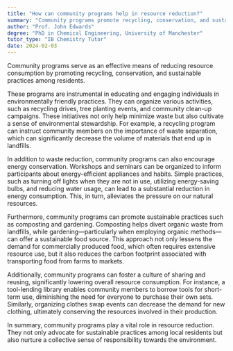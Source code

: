 ```yaml
---
title: "How can community programs help in resource reduction?"
summary: "Community programs promote recycling, conservation, and sustainable practices, aiding in resource reduction and fostering environmentally responsible behaviors among members."
author: "Prof. John Edwards"
degree: "PhD in Chemical Engineering, University of Manchester"
tutor_type: "IB Chemistry Tutor"
date: 2024-02-03
---
```


Community programs serve as an effective means of reducing resource consumption by promoting recycling, conservation, and sustainable practices among residents.

These programs are instrumental in educating and engaging individuals in environmentally friendly practices. They can organize various activities, such as recycling drives, tree planting events, and community clean-up campaigns. These initiatives not only help minimize waste but also cultivate a sense of environmental stewardship. For example, a recycling program can instruct community members on the importance of waste separation, which can significantly decrease the volume of materials that end up in landfills.

In addition to waste reduction, community programs can also encourage energy conservation. Workshops and seminars can be organized to inform participants about energy-efficient appliances and habits. Simple practices, such as turning off lights when they are not in use, utilizing energy-saving bulbs, and reducing water usage, can lead to a substantial reduction in energy consumption. This, in turn, alleviates the pressure on our natural resources.

Furthermore, community programs can promote sustainable practices such as composting and gardening. Composting helps divert organic waste from landfills, while gardening—particularly when employing organic methods—can offer a sustainable food source. This approach not only lessens the demand for commercially produced food, which often requires extensive resource use, but it also reduces the carbon footprint associated with transporting food from farms to markets.

Additionally, community programs can foster a culture of sharing and reusing, significantly lowering overall resource consumption. For instance, a tool-lending library enables community members to borrow tools for short-term use, diminishing the need for everyone to purchase their own sets. Similarly, organizing clothes swap events can decrease the demand for new clothing, ultimately conserving the resources involved in their production.

In summary, community programs play a vital role in resource reduction. They not only advocate for sustainable practices among local residents but also nurture a collective sense of responsibility towards the environment.
    